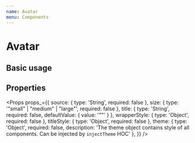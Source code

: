 ```yaml
---
name: Avatar
menu: Components
---
```



# Avatar

## Basic usage

<Playground>
  <IPhoneX screenStyle={{ padding: 16, paddingTop: 48 }}>
    <Avatar
      size="small"
      title="HV"
      wrapperStyle={{ marginBottom: 16 }}
    />
    <Avatar
      size="medium"
      title="HV"
      wrapperStyle={{ marginBottom: 16 }}
    />
    <Avatar
      size="large"
      title="HV"
      wrapperStyle={{ marginBottom: 16 }}
    />
    <Avatar
      size="small"
      title="HV"
      source="https://avatars0.githubusercontent.com/u/17645203?s=400&v=4"
      wrapperStyle={{ marginBottom: 16 }}
    />
    <Avatar
      size="medium"
      title="HV"
      source="https://avatars0.githubusercontent.com/u/17645203?s=400&v=4"
      wrapperStyle={{ marginBottom: 16 }}
    />
    <Avatar
      size="large"
      title="HV"
      source="https://avatars0.githubusercontent.com/u/17645203?s=400&v=4"
      wrapperStyle={{ marginBottom: 16 }}
    />
  </IPhoneX>
</Playground>

## Properties

<Props props_={{
  source: { type: 'String', required: false },
  size: { type: '"small" | "medium" | "large"', required: false },
  title: { type: 'String', required: false, defaultValue: { value: '""' } },
  wrapperStyle: { type: 'Object', required: false },
  titleStyle: { type: 'Object', required: false },
  theme: { type: 'Object', required: false, description: 'The theme object contains style of all components. Can be injected by `injectTheme` HOC' },
}} />


